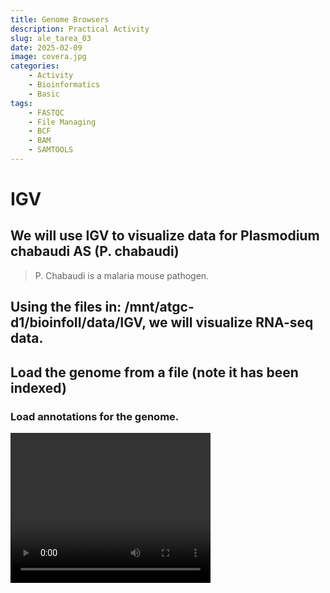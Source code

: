 ```yaml
---
title: Genome Browsers
description: Practical Activity
slug: ale_tarea_03
date: 2025-02-09 
image: covera.jpg
categories:
    - Activity
    - Bioinformatics
    - Basic
tags:
    - FASTQC
    - File Managing
    - BCF
    - BAM
    - SAMTOOLS
---
```


<meta http-equiv="Content-Security-Policy" content="{{ .Site.Params.contentSecurityPolicy }}">


# IGV

## We will use IGV to visualize data for Plasmodium chabaudi AS (P. chabaudi)

> P. Chabaudi is a malaria mouse pathogen.

## Using the files in: /mnt/atgc-d1/bioinfoII/data/IGV, we will visualize RNA-seq data.

## Load the genome from a file (note it has been indexed)

### Load annotations for the genome.

<video width="320" height="240" controls>

<source src="video/video1.mp4" type="video/mp4">

Your browser does not support the video tag. </video>

### Which one is the annotation file?

**Suazo**: The annotation files are the ones with the extension .gff3 which stands for General Feature Format version 3.

### What is this format describing?

**Suazo**: The ggf3 format is a tab-delimited file that describes the features of a genome, such as DNA, RNA and protein sequences. It is a standard format for genome annotation.

## What is the browser displaying?

**Suazo**: The browser is displaying information about the annotations of genes, transcriptions and exons.

## What happens if you zoom in or out?

**Suazo**: When you zoom in, the browser displays more detailed information about the annotations such as nucleotides. When you zoom out, the browser displays less detailed information.

## Load an alignment file for an RNA-seq experiment MT1 and MT2

## Is the data in the correct format?

**Suazo**: No, the format provided is in FASTQ format, which is not compatible with IGV. We need to convert it to BAM format.

## What kind of data do you need?

> This is RNA-seq data so we need special aligners to take into account isoforms.

**Suazo**: We need to align the data to the genome.

## We will use HISAT2 to map the RNA-Seq reads from our samples to the reference genome.

## HISAT2 is a fast and sensitive splice-aware aligner.

## We need to index the genome

```bash
hisat2-build PccAS_v3_genome.fa PccAS_v3_hisat2.idx
```

## Now we can align

```bash
hisat2 --max-intronlen 10000 -x PccAS_v3_hisat2.idx -1 MT1_1.fastq -2 MT1_2.fastq -S MT1.sam
```

## We need to convert the sam to bam and sort the file... We also need an index so IGV can access the data quickly.

```bash
# We align the Pair Ended reads

hisat2 --max-intronlen 10000 -x PccAS_v3_hisat2.idx -1 MT1_1.fastq -2 MT1_2.fastq -S MT1.sam


hisat2 --max-intronlen 10000 -x PccAS_v3_hisat2.idx -1 MT2_1.fastq -2 MT2_2.fastq -S MT2.sam


# We convert the SAM files to BAM files

samtools view MT1.sam -O BAM -o MT1.bam
 
samtools view MT1.sam -O BAM -o MT2.bam

# We sort the BAM files

samtools sort MT1.bam -o MT1.sorted.bam

samtools sort MT2.bam -o MT2.sorted.bam

# We index the BAM files

samtools index MT1.sorted.bam

samtools index MT2.sorted.bam

```


**Ferro**:
## We should do the same for sample MT2

## Now we can load the BAM files to IGV... Remember you need the index

### What do you see?, explore the genome.

![](images/clipboard-320555205.png)

### Visualize loci: PCHAS_0505200 and PCHAS_1409500

```bash
[sgamino@compute-00-11 IGV]$ grep "PCHAS_0505200" PccAS_v3.gff3
PccAS_05_v3	DEFAULT	gene	202496	203599	.	-	.	ID=PCHAS_0505200
PccAS_05_v3	DEFAULT	mRNA	202496	203599	.	-	.	ID=PCHAS_0505200.1;Parent=PCHAS_0505200
PccAS_05_v3	DEFAULT	CDS	202496	202583	.	-	1	ID=PCHAS_0505200.1:exon:2216;Parent=PCHAS_0505200.1
PccAS_05_v3	DEFAULT	CDS	202719	202869	.	-	2	ID=PCHAS_0505200.1:exon:2217;Parent=PCHAS_0505200.1
PccAS_05_v3	DEFAULT	CDS	202994	203081	.	-	0	ID=PCHAS_0505200.1:exon:2218;Parent=PCHAS_0505200.1
PccAS_05_v3	DEFAULT	CDS	203199	203269	.	-	2	ID=PCHAS_0505200.1:exon:2219;Parent=PCHAS_0505200.1
PccAS_05_v3	DEFAULT	CDS	203452	203599	.	-	0	ID=PCHAS_0505200.1:exon:2220;Parent=PCHAS_0505200.1

```

This way, we could know the position of these loci.

### What do you see?

### Can you export the figure?
Yes, IGV has a tool that you can export the figure 

![](igv_snapshot_PCHAS_0505200.png)

![](igv_snapshot_PCHAS_1409500.png)
# IGV Mouse

## Using IGV try to visualize the data for mouse ChIP-seq you generated. Is a liver data set, can you point to an interesting loci?

## Use UCSC Genome Browser

### How can you upload the data?

•Bam

•Bigwig

### What is BigWig?

### Create a BigWig using deepTools

```bash
bamCoverage -b reads.bam -o coverage.bw
```

> You might need to try <https://de.cyverse.org/> or any server could work.

## Can you contextualize your results to other available data sets?
 <div id="adobe-dc-view"></div>
<script src="https://acrobatservices.adobe.com/view-sdk/viewer.js"></script>
<script type="text/javascript">
  document.addEventListener("adobe_dc_view_sdk.ready", function() {
    var adobeDCView = new AdobeDC.View({
      clientId: "c57675621c8d42c1943b44c8a1f0b0ff", // Reemplaza con tu clientId de Adobe
      divId: "adobe-dc-view"
    });
    adobeDCView.previewFile(
      {
        content: {
          location: {
            url: "USCS.pdf", // Ruta al PDF subido
          },
        },
        metaData: { fileName: "example.pdf" },
      },
      { embedMode: "LIGHT_BOX" }
    );
  });
</script>

